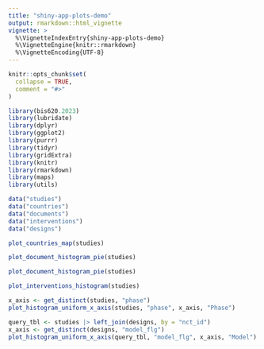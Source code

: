 ```yaml
---
title: "shiny-app-plots-demo"
output: rmarkdown::html_vignette
vignette: >
  %\VignetteIndexEntry{shiny-app-plots-demo}
  %\VignetteEngine{knitr::rmarkdown}
  %\VignetteEncoding{UTF-8}
---
```


```r
knitr::opts_chunk$set(
  collapse = TRUE,
  comment = "#>"
)
```

```r
library(bis620.2023)
library(lubridate)
library(dplyr)
library(ggplot2)
library(purrr)
library(tidyr)
library(gridExtra)
library(knitr)
library(rmarkdown)
library(maps)
library(utils)
```

```r
data("studies")
data("countries")
data("documents")
data("interventions")
data("designs")

plot_countries_map(studies)
```

```r
plot_document_histogram_pie(studies)
```

```r
plot_document_histogram_pie(studies)
```

```r
plot_interventions_histogram(studies)
```

```r
x_axis <- get_distinct(studies, "phase")
plot_histogram_uniform_x_axis(studies, "phase", x_axis, "Phase")
```

```r
query_tbl <- studies |> left_join(designs, by = "nct_id")
x_axis <- get_distinct(designs, "model_flg")
plot_histogram_uniform_x_axis(query_tbl, "model_flg", x_axis, "Model")
```


